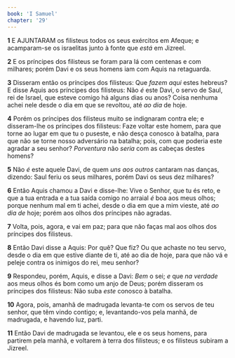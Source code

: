 ```yaml
---
book: 'I Samuel'
chapter: '29'
---
```


**1** E AJUNTARAM os filisteus todos os seus exércitos em Afeque; e acamparam-se os israelitas junto à fonte que _está_ em Jizreel.

**2** E os príncipes dos filisteus se foram para lá com centenas e com milhares; porém Davi e os seus homens iam com Aquis na retaguarda.

**3** Disseram então os príncipes dos filisteus: Que _fazem aqui_ estes hebreus? E disse Aquis aos príncipes dos filisteus: Não _é_ este Davi, o servo de Saul, rei de Israel, que esteve comigo há alguns dias ou anos? Coisa nenhuma achei nele desde o dia em que se revoltou, até _ao dia_ de hoje.

**4** Porém os príncipes dos filisteus muito se indignaram contra ele; e disseram-lhe os príncipes dos filisteus: Faze voltar este homem, para que torne ao lugar em que tu o puseste, e não desça conosco à batalha, para que não se torne nosso adversário na batalha; pois, com que poderia este agradar a seu senhor? _Porventura_ não _seria_ com as cabeças destes homens?

**5** Não _é_ este aquele Davi, de quem _uns aos outros_ cantaram nas danças, dizendo: Saul feriu os seus milhares, porém Davi os seus dez milhares?

**6** Então Aquis chamou a Davi e disse-lhe: Vive o Senhor, que tu és reto, e que a tua entrada e a tua saída comigo no arraial _é_ boa aos meus olhos; porque nenhum mal em ti achei, desde o dia em que a mim vieste, até _ao dia de_ hoje; porém aos olhos dos príncipes não agradas.

**7** Volta, pois, agora, e vai em paz; para que não faças mal aos olhos dos príncipes dos filisteus.

**8** Então Davi disse a Aquis: Por quê? Que fiz? Ou que achaste no teu servo, desde o dia em que estive diante de ti, até ao dia de hoje, para que não vá e peleje contra os inimigos do rei, meu senhor?

**9** Respondeu, porém, Aquis, e disse a Davi: _Bem_ o sei; _e_ que _na verdade_ aos meus olhos és bom como um anjo de Deus; porém disseram os príncipes dos filisteus: Não suba _este_ conosco à batalha.

**10** Agora, pois, amanhã de madrugada levanta-te com os servos de teu senhor, que têm vindo contigo; e, levantando-vos pela manhã, de madrugada, e havendo luz, parti.

**11** Então Davi de madrugada se levantou, ele e os seus homens, para partirem pela manhã, e voltarem à terra dos filisteus; e os filisteus subiram a Jizreel.
